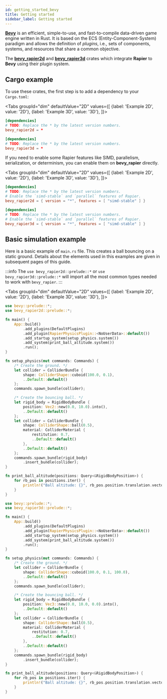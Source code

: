 ```yaml
---
id: getting_started_bevy
title: Getting started
sidebar_label: Getting started
---
```



[**Bevy**](https://bevyengine.org) is an efficient, simple-to-use, and fast-to-compile data-driven game engine written
in Rust. It is based on the ECS (Entity-Component-System) paradigm and allows the definition of _plugins_, i.e., sets
of components, systems, and resources that share a common objective.

The [**bevy_rapier2d**](https://crates.io/crates/bevy_rapier2d) and [**bevy_rapier3d**](https://crates.io/crates/bevy_rapier3d)
crates which integrate **Rapier** to **Bevy** using their plugin system.


## Cargo example
To use these crates, the first step is to add a dependency to your `Cargo.toml`:

<Tabs
groupId="dim"
defaultValue="2D"
values={[
{label: 'Example 2D', value: '2D'},
{label: 'Example 3D', value: '3D'},
]}>
<TabItem value="2D">

```toml
[dependencies]
# TODO: Replace the * by the latest version numbers.
bevy_rapier2d = *
```

  </TabItem>
  <TabItem value="3D">

```toml
[dependencies]
# TODO: Replace the * by the latest version numbers.
bevy_rapier3d = *
```

  </TabItem>
</Tabs>

If you need to enable some Rapier features like SIMD, parallelism, serialization, or determinism, you can enable them on
**bevy_rapier** directly.


<Tabs
groupId="dim"
defaultValue="2D"
values={[
{label: 'Example 2D', value: '2D'},
{label: 'Example 3D', value: '3D'},
]}>
<TabItem value="2D">

```toml
[dependencies]
# TODO: Replace the * by the latest version numbers.
# Enable the `simd-stable` and `parallel` features of Rapier.
bevy_rapier2d = { version = "*", features = [ "simd-stable" ] }
```

  </TabItem>
  <TabItem value="3D">

```toml
[dependencies]
# TODO: Replace the * by the latest version numbers.
# Enable the `simd-stable` and `parallel` features of Rapier.
bevy_rapier3d = { version = "*", features = [ "simd-stable" ] }
```

  </TabItem>
</Tabs>


## Basic simulation example

Here is a basic example of `main.rs` file. This creates a ball bouncing on a static ground. Details about the
elements used in this examples are given in subsequent pages of this guide.

:::info
The `use bevy_rapier2d::prelude::*` or `use bevy_rapier3d::prelude::*` will import all the most common types
needed to work with `bevy_rapier`.
:::

<Tabs
groupId="dim"
defaultValue="2D"
values={[
{label: 'Example 2D', value: '2D'},
{label: 'Example 3D', value: '3D'},
]}>
<TabItem value="2D">

```rust
use bevy::prelude::*;
use bevy_rapier2d::prelude::*;

fn main() {
    App::build()
        .add_plugins(DefaultPlugins)
        .add_plugin(RapierPhysicsPlugin::<NoUserData>::default())
        .add_startup_system(setup_physics.system())
        .add_system(print_ball_altitude.system())
        .run();
}

fn setup_physics(mut commands: Commands) {
    /* Create the ground. */
    let collider = ColliderBundle {
        shape: ColliderShape::cuboid(100.0, 0.1),
        ..Default::default()
    };
    commands.spawn_bundle(collider);

    /* Create the bouncing ball. */
    let rigid_body = RigidBodyBundle {
        position: Vec2::new(0.0, 10.0).into(),
        ..Default::default()
    };
    let collider = ColliderBundle {
        shape: ColliderShape::ball(0.5),
        material: ColliderMaterial {
            restitution: 0.7,
            ..Default::default()
        },
        ..Default::default()
    };
    commands.spawn_bundle(rigid_body)
        .insert_bundle(collider);
}

fn print_ball_altitude(positions: Query<&RigidBodyPosition>) {
    for rb_pos in positions.iter() {
        println!("Ball altitude: {}", rb_pos.position.translation.vector.y);
    }
}
```

  </TabItem>
  <TabItem value="3D">

```rust
use bevy::prelude::*;
use bevy_rapier3d::prelude::*;

fn main() {
    App::build()
        .add_plugins(DefaultPlugins)
        .add_plugin(RapierPhysicsPlugin::<NoUserData>::default())
        .add_startup_system(setup_physics.system())
        .add_system(print_ball_altitude.system())
        .run();
}

fn setup_physics(mut commands: Commands) {
    /* Create the ground. */
    let collider = ColliderBundle {
        shape: ColliderShape::cuboid(100.0, 0.1, 100.0),
        ..Default::default()
    };
    commands.spawn_bundle(collider);

    /* Create the bouncing ball. */
    let rigid_body = RigidBodyBundle {
        position: Vec3::new(0.0, 10.0, 0.0).into(),
        ..Default::default()
    };
    let collider = ColliderBundle {
        shape: ColliderShape::ball(0.5),
        material: ColliderMaterial {
            restitution: 0.7,
            ..Default::default()
        },
        ..Default::default()
    };
    commands.spawn_bundle(rigid_body)
        .insert_bundle(collider);
}

fn print_ball_altitude(positions: Query<&RigidBodyPosition>) {
    for rb_pos in positions.iter() {
        println!("Ball altitude: {}", rb_pos.position.translation.vector.y);
    }
}
```

  </TabItem>
</Tabs>
